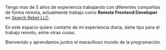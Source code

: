 
Tengo mas de 5 años de experiencia trabajando con diferentes compañias de forma remota, actualmente trabajo como **Remote Frontend Developer** en [Search Rebel LLC](https://www.searchrebel.com/ "Ir a Search Rebel LLC").

En este espacio quiero contarte de mi experiencia diaria, darte tips para el trabajo remoto, entre otras cosas.

Bienvenido y aprendamos juntos el maravilloso mundo de la programación.